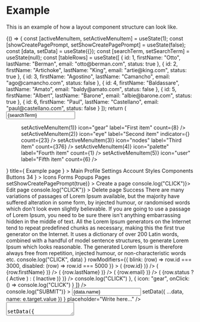 

<Meta title="Docs/Example" />

# Example

This is an example of how a layout component structure can look like.

<Canvas>
    <Story name="basic">
        {() => {
            const [activeMenuItem, setActiveMenuItem] = useState(1);
            const [showCreatePagePrompt, setShowCreatePagePrompt] = useState(false);
            const [data, setData] = useState({});
            const [searchTerm, setSearchTerm] = useState(null);
            const [tableRows] = useState([
                {
                    id: 1,
                    firstName: "Otto",
                    lastName: "Berman",
                    email: "otto@berman.com",
                    status: true
                },
                {
                    id: 2,
                    firstName: "Artichoke",
                    lastName: "King",
                    email: "artie@king.com",
                    status: true
                },
                {
                    id: 3,
                    firstName: "Agostino",
                    lastName: "Camancho",
                    email: "ago@camancho.com",
                    status: false
                },
                {
                    id: 4,
                    firstName: "Baldassare",
                    lastName: "Amato",
                    email: "baldy@amato.com",
                    status: false
                },
                {
                    id: 5,
                    firstName: "Albert",
                    lastName: "Barone",
                    email: "albie@barone.com",
                    status: true
                },
                {
                    id: 6,
                    firstName: "Paul",
                    lastName: "Castellano",
                    email: "paul@castellano.com",
                    status: false
                }
            ]);
            return (
                <ComponentWrapper>
                    <AppLayout>
                        <AppBar title="Spesialer">
                            <AppBar.Item placeLeft>
                                <Input
                                    value={searchTerm}
                                    size="small"
                                    icon="search"
                                    onChange={setSearchTerm}
                                    placeholder="Search"
                                />
                            </AppBar.Item>
                            <AppBar.Item placeRight>
                                <UserMenu name={user.name} email={user.email}>
                                    <Menu>
                                        <MenuItem
                                            selected={activeMenuItem === 1}
                                            onClick={() => setActiveMenuItem(1)}
                                            icon="gear"
                                            label="First item"
                                            count={8}
                                        />
                                        <MenuItem
                                            selected={activeMenuItem === 2}
                                            onClick={() => setActiveMenuItem(2)}
                                            icon="eye"
                                            label="Second item"
                                            indicator={<Icon name="warning" color="info" />}
                                            count={23}
                                        />
                                        <MenuItem
                                            selected={activeMenuItem === 3}
                                            onClick={() => setActiveMenuItem(3)}
                                            icon="nodes"
                                            label="Third item"
                                            count={376}
                                        />
                                        <MenuItem
                                            selected={activeMenuItem === 4}
                                            onClick={() => setActiveMenuItem(4)}
                                            icon="palette"
                                            label="Fourth item"
                                            count={1}
                                        />
                                        <MenuItem
                                            selected={activeMenuItem === 5}
                                            onClick={() => setActiveMenuItem(5)}
                                            icon="user"
                                            label="Fifth item"
                                            count={6}
                                        />
                                    </Menu>
                                </UserMenu>
                            </AppBar.Item>
                        </AppBar>
                        <AppNav
                            logo={<Logo width={100} />}
                            title={
                                <React.Fragment>
                                    <Text block size="large" weight="medium">
                                        Example page
                                    </Text>
                                </React.Fragment>
                            }
                        >
                            <AppNav.Menu>
                                <AppNav.MenuHeading>Main</AppNav.MenuHeading>
                                <AppNav.MenuItem icon="user">Profile</AppNav.MenuItem>
                                <AppNav.MenuItem icon="gear" link="/">
                                    Settings
                                </AppNav.MenuItem>
                                <AppNav.MenuItem icon="rocket">Account</AppNav.MenuItem>
                            </AppNav.Menu>
                            <AppNav.Menu>
                                <AppNav.MenuHeading>Styles</AppNav.MenuHeading>
                                <AppNav.MenuItem icon="devices">Components</AppNav.MenuItem>
                                <AppNav.MenuItem icon="feather">Buttons</AppNav.MenuItem>
                                <AppNav.MenuItem
                                    icon="image"
                                    indicator={
                                        <Badge number fill color="error">
                                            34
                                        </Badge>
                                    }
                                >
                                    Icons
                                </AppNav.MenuItem>
                                <AppNav.MenuItem icon="lock">Forms</AppNav.MenuItem>
                                <AppNav.MenuItem icon="palette">Popups</AppNav.MenuItem>
                                <AppNav.MenuItem icon="puzzle">Pages</AppNav.MenuItem>
                            </AppNav.Menu>
                        </AppNav>
                        <AppContent>
                            <Page>
                                <PageHeader
                                    icon="gear"
                                    title="Example layout"
                                    subtitle="Getting started"
                                />
                                <PageCrumbs>
                                    <Crumb label="Start" link="/" />
                                    <Crumb label="Company" link="/companies" />
                                    <Crumb label="Layouts" link="/companies/articles" />
                                    <Crumb current />
                                </PageCrumbs>
                                <PageActions>
                                    <Action
                                        icon="plus"
                                        onClick={() => setShowCreatePagePrompt(true)}
                                    >
                                        Create a page
                                    </Action>
                                    <Action icon="edit" onClick={() => console.log("CLICK")}>
                                        Edit page
                                    </Action>
                                    <Action
                                        icon="trash"
                                        iconColor="error"
                                        onClick={() => console.log("CLICK")}
                                    >
                                        Delete page
                                    </Action>
                                </PageActions>
                                <Row>
                                    <Col lg={18}>
                                        <Row>
                                            <Col span={24}>
                                                <Card>
                                                    <CardTitle title="This is the card title">
                                                        <Badge color="success" fill>
                                                            Success
                                                        </Badge>
                                                    </CardTitle>
                                                    <CardContent>
                                                        There are many variations of passages of
                                                        Lorem Ipsum available, but the majority have
                                                        suffered alteration in some form, by
                                                        injected humour, or randomised words which
                                                        don't look even slightly believable. If you
                                                        are going to use a passage of Lorem Ipsum,
                                                        you need to be sure there isn't anything
                                                        embarrassing hidden in the middle of text.
                                                        All the Lorem Ipsum generators on the
                                                        Internet tend to repeat predefined chunks as
                                                        necessary, making this the first true
                                                        generator on the Internet. It uses a
                                                        dictionary of over 200 Latin words, combined
                                                        with a handful of model sentence structures,
                                                        to generate Lorem Ipsum which looks
                                                        reasonable. The generated Lorem Ipsum is
                                                        therefore always free from repetition,
                                                        injected humour, or non-characteristic words
                                                        etc.
                                                    </CardContent>
                                                </Card>
                                            </Col>
                                            <Col span={24}>
                                                <Card>
                                                    <CardTitle title="Card with table" />
                                                    <CardContent>
                                                        <DataTable
                                                            rows={tableRows}
                                                            onRowClick={(data) =>
                                                                console.log("CLICK", data)
                                                            }
                                                            rowModifiers={{
                                                                blink: (row) => row.id === 3000,
                                                                disabled: (row) => row.id === 5000
                                                            }}
                                                        >
                                                            <Column
                                                                label="ID"
                                                                cell={({ row }) => (
                                                                    <Cell>{row.id}</Cell>
                                                                )}
                                                            />
                                                            <Column
                                                                label="First name"
                                                                cell={({ row }) => (
                                                                    <Cell>{row.firstName}</Cell>
                                                                )}
                                                            />
                                                            <Column
                                                                label="Last name"
                                                                cell={({ row }) => (
                                                                    <Cell>{row.lastName}</Cell>
                                                                )}
                                                            />
                                                            <Column
                                                                label="E-mail"
                                                                cell={({ row }) => (
                                                                    <Cell>{row.email}</Cell>
                                                                )}
                                                            />
                                                            <Column
                                                                label="Status"
                                                                cell={({ row }) => (
                                                                    <Cell>
                                                                        {row.status ? (
                                                                            <Badge color="success">
                                                                                Active
                                                                            </Badge>
                                                                        ) : (
                                                                            <Badge color="error">
                                                                                Inactive
                                                                            </Badge>
                                                                        )}
                                                                    </Cell>
                                                                )}
                                                            />
                                                        </DataTable>
                                                    </CardContent>
                                                </Card>
                                            </Col>
                                            <Col span={24}>
                                                <Card>
                                                    <CardTitle
                                                        title="This is some form"
                                                        actions={[
                                                            {
                                                                icon: "edit",
                                                                onClick: () => console.log("CLICK")
                                                            },
                                                            {
                                                                icon: "gear",
                                                                onClick: () => console.log("CLICK")
                                                            }
                                                        ]}
                                                    />
                                                    <CardContent>
                                                        <Form
                                                            responsive
                                                            onSubmit={() => console.log("SUBMIT")}
                                                        >
                                                            <FormItem label="Your name">
                                                                <Input
                                                                    value={data.name}
                                                                    onChange={(e) =>
                                                                        setData({
                                                                            ...data,
                                                                            name: e.target.value
                                                                        })
                                                                    }
                                                                    placeholder="Write here..."
                                                                />
                                                            </FormItem>
                                                            <FormItem label="Your comment">
                                                                <Textarea
                                                                    value={data.comment}
                                                                    onChange={(e) =>
                                                                        setData({
                                                                            ...data,
                                                                            comment: e.target.value
                                                                        })
                                                                    }
                                                                    placeholder="Write here..."
                                                                />
                                                            </FormItem>
                                                            <FormItem>
                                                                <Checkbox
                                                                    checked={data.checked}
                                                                    onChange={(val) =>
                                                                        setData({
                                                                            ...data,
                                                                            checked: val
                                                                        })
                                                                    }
                                                                >
                                                                    Send to everyone
                                                                </Checkbox>
                                                            </FormItem>
                                                            <FormItem>
                                                                <Button
                                                                    type="submit"
                                                                    color="primary"
                                                                >
                                                                    Submit comment
                                                                </Button>
                                                            </FormItem>
                                                        </Form>
                                                    </CardContent>
                                                </Card>
                                            </Col>
                                        </Row>
                                    </Col>
                                    <Col lg={6}>
                                        <Row>
                                            <Col sm={12} lg={24}>
                                                <Card>
                                                    <CardTitle title="Small card" />
                                                    <CardContent>
                                                        All the Lorem Ipsum generators on the
                                                        Internet tend to repeat predefined chunks as
                                                        necessary, making this the first true
                                                        generator on the Internet.
                                                    </CardContent>
                                                </Card>
                                            </Col>
                                            <Col sm={12} lg={24}>
                                                <Card>
                                                    <CardTitle title="Card with table" />
                                                    <CardContent>
                                                        All the Lorem Ipsum generators on the
                                                        Internet tend to repeat predefined chunks as
                                                        necessary, making this the first true
                                                        generator on the Internet.
                                                    </CardContent>
                                                </Card>
                                            </Col>
                                        </Row>
                                    </Col>
                                </Row>
                            </Page>
                            {/* POPUP: Create page */}
                            <Popup
                                visible={showCreatePagePrompt}
                                onClose={() => setShowCreatePagePrompt(false)}
                            >
                                <PopupTitle description="Fill in the fields below">
                                    Create a page
                                </PopupTitle>
                                <PopupContent>
                                    <Form>
                                        <FormItem label="Title">
                                            <Input />
                                        </FormItem>
                                        <FormItem label="Description">
                                            <Textarea />
                                        </FormItem>
                                    </Form>
                                </PopupContent>
                                <PopupFooter>
                                    <Button type="submit" color="primary">
                                        Create page
                                    </Button>
                                </PopupFooter>
                            </Popup>
                        </AppContent>
                    </AppLayout>
                </ComponentWrapper>
            );
        }}
    </Story>
</Canvas>

